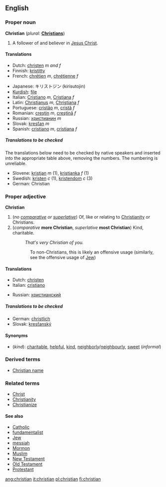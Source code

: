 ==English==

===Proper noun===
'''Christian''' (''plural:'' '''[[Christians]]''')
#A follower of and believer in [[Jesus Christ]].

====Translations====
{{top}}
*Dutch: [[christen]] ''m and f''
*Finnish: [[kristitty]]
*French: [[chrétien]] ''m'', [[chrétienne]] ''f''
{{mid}}
*Japanese: キリストジン (kirisutojin)
*[[Kurdish]]: [[file]]
*Italian: [[Cristiano]] ''m'', [[Cristiana]] ''f''
*Latin: [[Christianus]] ''m'', [[Christiana]] ''f''
*Portuguese: [[cristão]] ''m'', [[cristã]] ''f''
*Romanian: [[creştin]] ''m'', [[creştină]] ''f''
*Russian: [[христианин]] ''m''
*Slovak: [[kresťan]] ''m''
*Spanish: [[cristiano]] ''m'', [[cristiana]] ''f''
{{bottom}}

=====Translations to be checked=====
<!--Remove this section once all of the translations below have been moved into the tables above.-->

The translations below need to be checked by native speakers and inserted into the appropriate table above, removing the numbers.  The numbering is unreliable.

*Slovene: [[kristjan]] ''m'' (1), [[kristjanka]] ''f'' (1)
*Swedish: [[kristen]] ''c'' (1), [[kristendom]] ''c'' (3)
*German: Christian

===Proper adjective===
'''Christian'''

#(''no [[comparative]] or [[superlative]]'') Of, like or relating to [[Christianity]] or Christians.
#(''comparative'' '''more Christian''', ''superlative'' '''most Christian''') Kind, charitable.
#:''That's very Christian of you.''
::To non-Christians, this is likely an offensive usage (similarly, see the offensive usage of [[Jew]])

====Translations====
{{top}}
*Dutch: [[christen]]
*Italian: [[cristiano]]
{{mid}}
*Russian: [[христианский]]
{{bottom}}
=====Translations to be checked=====
{{checktrans}}
*German: [[christlich]]
*Slovak: [[kresťanský]]

====Synonyms====
*(''kind''): [[charitable]], [[helpful]], [[kind]], [[neighborly]]/[[neighbourly]], [[sweet]] (''informal'')

===Derived terms===
*[[Christian name]]

===Related terms===
*[[Christ]]
*[[Christianity]]
*[[Christianize]]

====See also====
*[[Catholic]]
*[[fundamentalist]]
*[[Jew]]
*[[messiah]]
*[[Mormon]]
*[[Muslim]]
*[[New Testament]]
*[[Old Testament]]
*[[Protestant]]

[[ang:christian]]
[[it:christian]]
[[pl:christian]]
[[fi:christian]]
